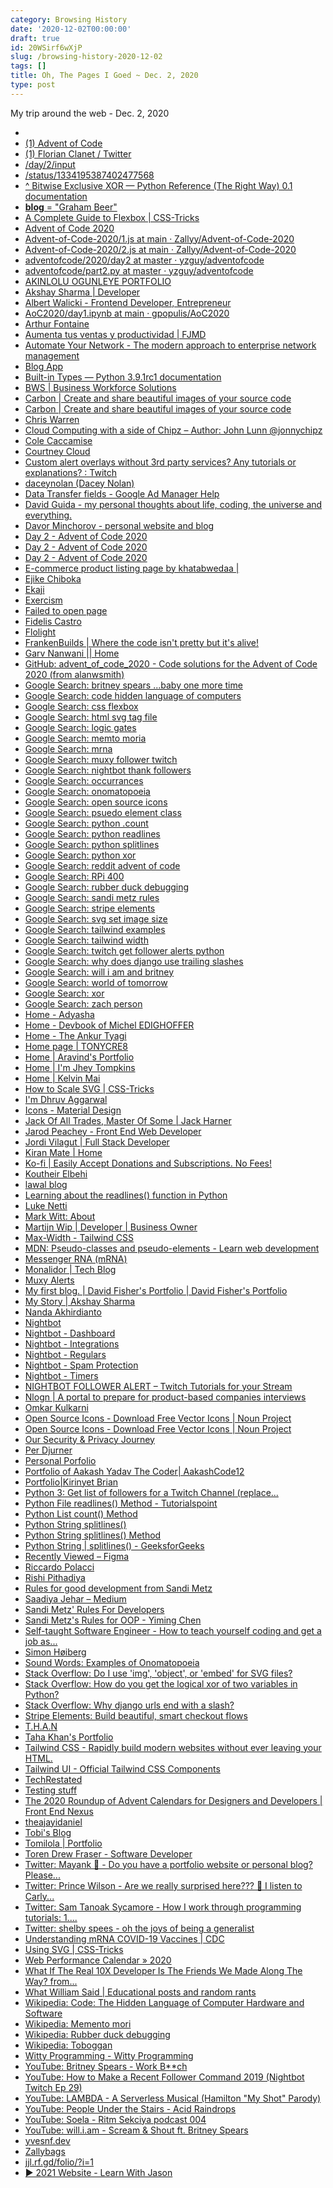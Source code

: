 ```yaml
---
category: Browsing History
date: '2020-12-02T00:00:00'
draft: true
id: 20WSirf6wXjP
slug: /browsing-history-2020-12-02
tags: []
title: Oh, The Pages I Goed ~ Dec. 2, 2020
type: post
---
```


My trip around the web - Dec. 2, 2020

- [](https://twitter.com/thesammyhannah)
- [(1) Advent of Code](https://www.reddit.com/r/adventofcode/)
- [(1) Florian Clanet / Twitter](https://twitter.com/messages/52743833-1369152438)
- [/day/2/input](https://adventofcode.com/2020/day/2/input)
- [/status/1334195387402477568](https://twitter.com/jessica_schalz/status/1334195387402477568)
- [^ Bitwise Exclusive XOR — Python Reference (The Right Way) 0.1 documentation](https://python-reference.readthedocs.io/en/latest/docs/operators/bitwise_XOR.html)
- [__blog__ = "Graham Beer"](https://graham-beer.github.io/)
- [A Complete Guide to Flexbox | CSS-Tricks](https://css-tricks.com/snippets/css/a-guide-to-flexbox/)
- [Advent of Code 2020](https://adventofcode.com/)
- [Advent-of-Code-2020/1.js at main · Zallyy/Advent-of-Code-2020](https://github.com/Zallyy/Advent-of-Code-2020/blob/main/2-Password_Philosophy/1.js)
- [Advent-of-Code-2020/2.js at main · Zallyy/Advent-of-Code-2020](https://github.com/Zallyy/Advent-of-Code-2020/blob/main/2-Password_Philosophy/2.js)
- [adventofcode/2020/day2 at master · yzguy/adventofcode](https://github.com/yzguy/adventofcode/tree/master/2020/day2)
- [adventofcode/part2.py at master · yzguy/adventofcode](https://github.com/yzguy/adventofcode/blob/master/2020/day2/part2.py)
- [AKINLOLU OGUNLEYE PORTFOLIO](https://akinloludavid.github.io/akinlolu/index.html)
- [Akshay Sharma | Developer](https://portfolio-akshay.netlify.app/)
- [Albert Walicki - Frontend Developer, Entrepreneur](https://www.albertwalicki.com/)
- [AoC2020/day1.ipynb at main · gpopulis/AoC2020](https://github.com/gpopulis/AoC2020/blob/main/day1.ipynb)
- [Arthur Fontaine](https://arthurfontaine.fr/)
- [Aumenta tus ventas y productividad | FJMD](https://fjmd.es/)
- [Automate Your Network - The modern approach to enterprise network management](https://www.automateyournetwork.ca/)
- [Blog App](https://semicolon-blog.netlify.app/)
- [Built-in Types — Python 3.9.1rc1 documentation](https://docs.python.org/3/library/stdtypes.html)
- [BWS | Business Workforce Solutions](http://businessworkforcesolutions.co.uk/)
- [Carbon | Create and share beautiful images of your source code](https://carbon.now.sh/?bg=rgba%28171%2C+184%2C+195%2C+1%29&t=seti&wt=none&l=julia&ds=true&dsyoff=20px&dsblur=68px&wc=true&wa=true&pv=56px&ph=56px&ln=false&fl=1&fm=Hack&fs=14px&lh=133%25&si=false&es=2x&wm=false&code=function%2520part1%28input_file%253A%253AString%29%250A%250A%2520%2520%2520%2520n_valid%2520%253D%25200%250A%250A%2520%2520%2520%2520for%2520line%2520in%2520eachline%28input_file%29%250A%2520%2520%2520%2520%2520%2520%2520%2520min%252C%2520max%252C%2520letter%252C%2520password%2520%253D%2520match%28r%2522%28%255Cd%252B%29-%28%255Cd%252B%29%2520%28%255Ba-z%255D%29%253A%2520%28%255Cw%252B%29%2522%252C%2520line%29.captures%250A%250A%2520%2520%2520%2520%2520%2520%2520%2520min%2520%253D%2520parse%28Int%252C%2520min%29%250A%2520%2520%2520%2520%2520%2520%2520%2520max%2520%253D%2520parse%28Int%252C%2520max%29%250A%250A%2520%2520%2520%2520%2520%2520%2520%2520if%2520min%2520%253C%253D%2520count%28letter%252C%2520password%29%2520%253C%253D%2520max%250A%2520%2520%2520%2520%2520%2520%2520%2520%2520%2520%2520%2520n_valid%2520%252B%253D%25201%250A%2520%2520%2520%2520%2520%2520%2520%2520end%250A%2520%2520%2520%2520end%250A%250A%2520%2520%2520%2520return%2520n_valid%250Aend%250A%250A%250Afunction%2520part2%28input_file%253A%253AString%29%250A%250A%2520%2520%2520%2520n_valid%2520%253D%25200%250A%250A%2520%2520%2520%2520for%2520line%2520in%2520eachline%28input_file%29%250A%2520%2520%2520%2520%2520%2520%2520%2520ix1%252C%2520ix2%252C%2520letter%252C%2520password%2520%253D%2520match%28r%2522%28%255Cd%252B%29-%28%255Cd%252B%29%2520%28%255Ba-z%255D%29%253A%2520%28%255Cw%252B%29%2522%252C%2520line%29.captures%250A%250A%2520%2520%2520%2520%2520%2520%2520%2520ix1%2520%253D%2520parse%28Int%252C%2520ix1%29%250A%2520%2520%2520%2520%2520%2520%2520%2520ix2%2520%253D%2520parse%28Int%252C%2520ix2%29%250A%2520%2520%2520%2520%2520%2520%2520%2520letter%2520%253D%2520only%28letter%29%250A%250A%250A%2520%2520%2520%2520%2520%2520%2520%2520if%2520%28password%255Bix1%255D%2520%253D%253D%2520letter%29%2520%25E2%258A%25BB%2520%28password%255Bix2)
- [Carbon | Create and share beautiful images of your source code](https://carbon.now.sh/?bg=rgba%28171%2C+184%2C+195%2C+1%29&t=monokai&wt=none&l=text%2Fapache&ds=true&dsyoff=20px&dsblur=68px&wc=true&wa=true&pv=56px&ph=56px&ln=false&fl=1&fm=Hack&fs=14px&lh=133%25&si=false&es=2x&wm=false)
- [Chris Warren](https://chriswarren.dev/#home)
- [Cloud Computing with a side of Chipz – Author: John Lunn @jonnychipz](https://jonnychipz.com/)
- [Cole Caccamise](https://www.colecaccamise.com/)
- [Courtney Cloud](https://courtneycloud.tech/)
- [Custom alert overlays without 3rd party services? Any tutorials or explanations? : Twitch](https://www.reddit.com/r/Twitch/comments/bjkbw3/custom_alert_overlays_without_3rd_party_services/)
- [daceynolan (Dacey Nolan)](https://github.com/daceynolan)
- [Data Transfer fields - Google Ad Manager Help](https://support.google.com/admanager/table/7401123)
- [David Guida - my personal thoughts about life, coding, the universe and everything.](https://www.davideguida.com/)
- [Davor Minchorov - personal website and blog](https://davorminchorov.com/)
- [Day 2 - Advent of Code 2020](https://adventofcode.com/2020/day/2)
- [Day 2 - Advent of Code 2020](https://adventofcode.com/2020/day/2#part2)
- [Day 2 - Advent of Code 2020](https://adventofcode.com/2020/day/2/answer)
- [E-commerce product listing page by khatabwedaa |](https://tailwindcomponents.com/component/e-commerce-product-listing-page)
- [Ejike Chiboka](https://ejike.dev/)
- [Ekaji](https://ekajionah.vercel.app/)
- [Exercism](https://exercism.io/)
- [Failed to open page](https://brianchildess.co/)
- [Fidelis Castro](http://fideliscastro.rf.gd/?i=1)
- [Flolight](https://blog.flolight.dev/)
- [FrankenBuilds | Where the code isn't pretty but it's alive!](https://www.frankenbuilds.com/)
- [Garv Nanwani || Home](https://garvnanwani.netlify.app/)
- [GitHub: advent_of_code_2020 - Code solutions for the Advent of Code 2020 (from alanwsmith)](https://github.com/alanwsmith/advent_of_code_2020)
- [Google Search: britney spears ...baby one more time](https://www.google.com/search?newwindow=1&client=safari&rls=en&q=britney+spears+...baby+one+more+time&stick=H4sIAAAAAAAAAONgFuLQz9U3MDRNM1fi0U_XNyw2MM2NrypM0hLLTrbSzy0tzkzWTywqySwusSrOz0svfsR4mZFb4OWPe8JSJxknrTl5jfEQIxcOtUIqXGyueSWZJZVCUlw8UnCbNBikuLgQ9tYZZey6NO0cW5Kgx-7__5cfDHOQMhKcUmez4N7_9_ZaQlzsnsU--cmJOYIrJukoPAeJCXNxhCRW5Ofl51YKMoDBB3slRU6LTzoNqz6_txc0vMvg4PnWw0GCRYFBg8Gwp4mR4XqyiYMWQxDYVpOinLSmfSsOsbFwMAowWDFpMPEsYlVJKsosyUutVCguSE0sKlbQ09NLSkyqVMjPS1XIzS9KVSjJzE0FAER01jcwAQAA&sa=X&ved=2ahUKEwj6gfPX1a_tAhXSp1kKHX5oCncQri4wK3oECA4QOQ)
- [Google Search: code hidden language of computers](https://www.google.com/search?client=safari&rls=en&q=code+hidden+language+of+computers&ie=UTF-8&oe=UTF-8)
- [Google Search: css flexbox](https://www.google.com/search?client=safari&rls=en&q=css+flexbox&ie=UTF-8&oe=UTF-8)
- [Google Search: html svg tag file](https://www.google.com/search?client=safari&rls=en&q=html+svg+tag+file&ie=UTF-8&oe=UTF-8)
- [Google Search: logic gates](https://www.google.com/search?client=safari&rls=en&q=logic+gates&ie=UTF-8&oe=UTF-8)
- [Google Search: memto moria](https://www.google.com/search?client=safari&rls=en&q=memto+moria&ie=UTF-8&oe=UTF-8)
- [Google Search: mrna](https://www.google.com/search?client=safari&rls=en&q=mrna&ie=UTF-8&oe=UTF-8)
- [Google Search: muxy follower twitch](https://www.google.com/search?client=safari&rls=en&q=muxy+follower+twitch&ie=UTF-8&oe=UTF-8)
- [Google Search: nightbot thank followers](https://www.google.com/search?client=safari&rls=en&q=nightbot+thank+followers&ie=UTF-8&oe=UTF-8)
- [Google Search: occurrances](https://www.google.com/search?client=safari&rls=en&q=occurrances&ie=UTF-8&oe=UTF-8)
- [Google Search: onomatopoeia](https://www.google.com/search?newwindow=1&client=safari&rls=en&q=onomatopoeia&sa=X&ved=2ahUKEwjH7taUobDtAhUJwlkKHc3YCFgQ7xYoAHoECBAQLw&biw=1369&bih=844&dpr=2)
- [Google Search: open source icons](https://www.google.com/search?client=safari&rls=en&q=open+source+icons&ie=UTF-8&oe=UTF-8)
- [Google Search: psuedo element class](https://www.google.com/search?client=safari&rls=en&q=psuedo+element+class&ie=UTF-8&oe=UTF-8)
- [Google Search: python .count](https://www.google.com/search?client=safari&rls=en&q=python+.count&ie=UTF-8&oe=UTF-8)
- [Google Search: python readlines](https://www.google.com/search?client=safari&rls=en&q=python+readlines&ie=UTF-8&oe=UTF-8)
- [Google Search: python splitlines](https://www.google.com/search?client=safari&rls=en&q=python+splitlines&ie=UTF-8&oe=UTF-8)
- [Google Search: python xor](https://www.google.com/search?client=safari&rls=en&q=python+xor&ie=UTF-8&oe=UTF-8)
- [Google Search: reddit advent of code](https://www.google.com/search?client=safari&rls=en&q=reddit+advent+of+code&ie=UTF-8&oe=UTF-8)
- [Google Search: RPi 400](https://www.google.com/search?client=safari&rls=en&q=RPi+400&ie=UTF-8&oe=UTF-8)
- [Google Search: rubber duck debugging](https://www.google.com/search?client=safari&rls=en&q=rubber+duck+debugging&ie=UTF-8&oe=UTF-8)
- [Google Search: sandi metz rules](https://www.google.com/search?client=safari&rls=en&q=sandi+metz+rules&ie=UTF-8&oe=UTF-8)
- [Google Search: stripe elements](https://www.google.com/search?client=safari&rls=en&q=stripe+elements&ie=UTF-8&oe=UTF-8)
- [Google Search: svg set image size](https://www.google.com/search?client=safari&rls=en&q=svg+set+image+size&ie=UTF-8&oe=UTF-8)
- [Google Search: tailwind examples](https://www.google.com/search?client=safari&rls=en&q=tailwind+examples&ie=UTF-8&oe=UTF-8)
- [Google Search: tailwind width](https://www.google.com/search?client=safari&rls=en&q=tailwind+width&ie=UTF-8&oe=UTF-8)
- [Google Search: twitch get follower alerts python](https://www.google.com/search?client=safari&rls=en&q=twitch+get+follower+alerts+python&ie=UTF-8&oe=UTF-8)
- [Google Search: why does django use trailing slashes](https://www.google.com/search?client=safari&rls=en&q=why+does+django+use+trailing+slashes&ie=UTF-8&oe=UTF-8)
- [Google Search: will i am and britney](https://www.google.com/search?newwindow=1&client=safari&rls=en&ei=VbrHX7qDJdLP5gL-0Km4Bw&q=will+i+am+and+britney&gs_ssp=eJzj4tFP1zcsNM2qSjYuyTZg9BItz8zJUchUSMxVSMxLUUgqyizJS60EANxYDDs&oq=will+i+am&gs_lcp=CgZwc3ktYWIQAxgAMgsILhDJAxCRAhCTAjIFCC4QsQMyBQgAEJECMgIIADICCAAyAggAMgIILjICCAAyAgguMgIIADoKCAAQsQMQyQMQQzoECAAQQzoECC4QQzoKCAAQsQMQgwEQQzoOCC4QsQMQgwEQxwEQowI6BwguEEMQkwI6BwgAEMkDEEM6BwguELEDEEM6CgguEMkDEEMQkwI6BwgAELEDEEM6BQgAELEDOggIABCxAxCDAVDd3AZYw-YGYLbtBmgCcAB4AIABcIgB-gaSAQM4LjKYAQCgAQGqAQdnd3Mtd2l6wAEB&sclient=psy-ab)
- [Google Search: world of tomorrow](https://www.google.com/search?client=safari&rls=en&q=world+of+tomorrow&ie=UTF-8&oe=UTF-8)
- [Google Search: xor](https://www.google.com/search?client=safari&rls=en&q=xor&ie=UTF-8&oe=UTF-8)
- [Google Search: zach person](https://www.google.com/search?client=safari&rls=en&q=zach+person&ie=UTF-8&oe=UTF-8)
- [Home - Adyasha](https://adyasha-mohanty.vercel.app/)
- [Home - Devbook of Michel EDIGHOFFER](https://book.micheledighoffer.fr/)
- [Home - The Ankur Tyagi](https://theankurtyagi.com/)
- [Home page | TONYCRE8](https://www.tonycre8.co.uk/)
- [Home | Aravind's Portfolio](https://aravind.netlify.app/)
- [Home | I'm Jhey Tompkins](https://jhey.dev/)
- [Home | Kelvin Mai](https://kelvinmai.io/)
- [How to Scale SVG | CSS-Tricks](https://css-tricks.com/scale-svg/)
- [I'm Dhruv Aggarwal](https://da505819.github.io/)
- [Icons - Material Design](https://material.io/resources/icons/?icon=support&style=baseline)
- [Jack Of All Trades, Master Of Some | Jack Harner](https://jackharner.com/)
- [Jarod Peachey - Front End Web Developer](https://jarodpeachey.netlify.app/)
- [Jordi Vilagut | Full Stack Developer](https://jordivilagut.github.io/#/)
- [Kiran Mate | Home](https://kiranmate-portfolio.netlify.app/)
- [Ko-fi | Easily Accept Donations and Subscriptions. No Fees!](https://ko-fi.com/)
- [Koutheir Elbehi](https://awesome-rosalind-a388c0.netlify.app/)
- [lawal blog](https://lawaltech.hashnode.dev/)
- [Learning about the readlines() function in Python](https://www.educative.io/edpresso/learning-about-the-readlines-function-in-python)
- [Luke Netti](https://lukenetti.com/)
- [Mark Witt: About](https://www.markwitt.me/)
- [Martijn Wip | Developer | Business Owner](https://martijnwip.nl/)
- [Max-Width - Tailwind CSS](https://tailwindcss.com/docs/max-width)
- [MDN: Pseudo-classes and pseudo-elements - Learn web development](https://developer.mozilla.org/en-US/docs/Learn/CSS/Building_blocks/Selectors/Pseudo-classes_and_pseudo-elements)
- [Messenger RNA (mRNA)](https://www.genome.gov/genetics-glossary/messenger-rna)
- [Monalidor | Tech Blog](https://monalidor.com/)
- [Muxy Alerts](https://muxy.io/alerts/)
- [My first blog. | David Fisher's Portfolio | David Fisher's Portfolio](https://d-fisher.com/blogs/my-first-blog)
- [My Story | Akshay Sharma](https://www.developeratease.com/)
- [Nanda Akhirdianto](https://nandaakh.myportfolio.com/)
- [Nightbot](https://nightbot.tv/)
- [Nightbot - Dashboard](https://nightbot.tv/dashboard#)
- [Nightbot - Integrations](https://nightbot.tv/integrations)
- [Nightbot - Regulars](https://nightbot.tv/regulars)
- [Nightbot - Spam Protection](https://nightbot.tv/spam_protection)
- [Nightbot - Timers](https://nightbot.tv/timers)
- [NIGHTBOT FOLLOWER ALERT – Twitch Tutorials for your Stream](https://tutorials.twitchlayout.stream/tag/nightbot-follower-alert/)
- [Nlogn | A portal to prepare for product-based companies interviews](https://nlogn.in/)
- [Omkar Kulkarni](https://omkarkulkarni.netlify.app/)
- [Open Source Icons - Download Free Vector Icons | Noun Project](https://thenounproject.com/term/open-source/23911/)
- [Open Source Icons - Download Free Vector Icons | Noun Project](https://thenounproject.com/term/open-source/749139/)
- [Our Security & Privacy Journey](https://www.security-privacy.blog/)
- [Per Djurner](https://perdjurner.com/)
- [Personal Porfolio](https://juancastro.cr/)
- [Portfolio of Aakash Yadav The Coder| AakashCode12](https://aakashcode12.github.io/My-Portfolio/index.html)
- [Portfolio|Kirinyet Brian](https://kirinyetbrian.github.io/)
- [Python 3: Get list of followers for a Twitch Channel (replace...](https://gist.github.com/swbuehler/8a72fe2e741eed41791268ef112aa6c2)
- [Python File readlines() Method - Tutorialspoint](https://www.tutorialspoint.com/python/file_readlines.htm)
- [Python List count() Method](https://www.w3schools.com/python/ref_list_count.asp)
- [Python String splitlines()](https://www.programiz.com/python-programming/methods/string/splitlines)
- [Python String splitlines() Method](https://www.w3schools.com/python/ref_string_splitlines.asp)
- [Python String | splitlines() - GeeksforGeeks](https://www.geeksforgeeks.org/python-string-splitlines/)
- [Recently Viewed – Figma](https://www.figma.com/files/recent)
- [Riccardo Polacci](http://riccardopolacci.com/)
- [Rishi Pithadiya](https://rishiip.dev/)
- [Rules for good development from Sandi Metz](https://gist.github.com/sdball/4567190)
- [Saadiya Jehar – Medium](https://saadiyajehar.medium.com/)
- [Sandi Metz' Rules For Developers](https://thoughtbot.com/blog/sandi-metz-rules-for-developers)
- [Sandi Metz's Rules for OOP - Yiming Chen](https://yiming.dev/blog/2017/08/23/sandi-metzs-rules-for-oop/)
- [Self-taught Software Engineer - How to teach yourself coding and get a job as...](https://selftaughtsoftwareengineer.com/)
- [Simon Høiberg](https://simonhoiberg.com/)
- [Sound Words: Examples of Onomatopoeia](https://examples.yourdictionary.com/5-examples-of-onomatopoeia.html)
- [Stack Overflow: Do I use 'img', 'object', or 'embed' for SVG files?](https://stackoverflow.com/questions/4476526/do-i-use-img-object-or-embed-for-svg-files)
- [Stack Overflow: How do you get the logical xor of two variables in Python?](https://stackoverflow.com/questions/432842/how-do-you-get-the-logical-xor-of-two-variables-in-python)
- [Stack Overflow: Why django urls end with a slash?](https://stackoverflow.com/questions/42212122/why-django-urls-end-with-a-slash/42213107)
- [Stripe Elements: Build beautiful, smart checkout flows](https://stripe.com/payments/elements)
- [T.H.A.N](https://tantoluwaalabiheritage.hashnode.dev/)
- [Taha Khan's Portfolio](https://taha-khan-portfolio.web.app/)
- [Tailwind CSS - Rapidly build modern websites without ever leaving your HTML.](https://tailwindcss.com/)
- [Tailwind UI - Official Tailwind CSS Components](https://tailwindui.com/preview)
- [TechRestated](https://sachinvashisht.hashnode.dev/)
- [Testing stuff](https://codepen.io/snorkss/full/qBNzqQG)
- [The 2020 Roundup of Advent Calendars for Designers and Developers | Front End Nexus](https://frontendnexus.com/articles/advent-calendar-roundup-2020/)
- [theajayidaniel](http://theajayidaniel.herokuapp.com/)
- [Tobi's Blog](https://ajagbetobi.hashnode.dev/)
- [Tomilola | Portfolio](https://devtomilola.netlify.app/)
- [Toren Drew Fraser - Software Developer](https://toren.uk/)
- [Twitter: Mayank 🍷 - Do you have a portfolio website or personal blog? Please...](https://twitter.com/dermayank/status/1334170712366407680)
- [Twitter: Prince Wilson - Are we really surprised here??? 🤣 I listen to Carly...](https://twitter.com/maxcell/status/1334147826117382148)
- [Twitter: Sam Tanoak Sycamore - How I work through programming tutorials: 1....](https://twitter.com/tanoaksam/status/1334145063639674882)
- [Twitter: shelby spees - oh the joys of being a generalist](https://twitter.com/shelbyspees/status/1334248536393666560)
- [Understanding mRNA COVID-19 Vaccines | CDC](https://www.cdc.gov/coronavirus/2019-ncov/vaccines/different-vaccines/mrna.html)
- [Using SVG | CSS-Tricks](https://css-tricks.com/using-svg/)
- [Web Performance Calendar » 2020](https://calendar.perfplanet.com/2020/)
- [What If The Real 10X Developer Is The Friends We Made Along The Way? from...](https://egghead.io/talks/egghead-what-if-the-real-10x-developer-is-the-friends-we-made-along-the-way)
- [What William Said | Educational posts and random rants](http://www.whatwilliamsaid.com/)
- [Wikipedia: Code: The Hidden Language of Computer Hardware and Software](https://en.wikipedia.org/wiki/Code:_The_Hidden_Language_of_Computer_Hardware_and_Software)
- [Wikipedia: Memento mori](https://en.wikipedia.org/wiki/Memento_mori)
- [Wikipedia: Rubber duck debugging](https://en.wikipedia.org/wiki/Rubber_duck_debugging)
- [Wikipedia: Toboggan](https://en.wikipedia.org/wiki/Toboggan)
- [Witty Programming - Witty Programming](https://www.wittyprogramming.dev/)
- [YouTube: Britney Spears - Work B**ch ](https://www.youtube.com/watch?v=pt8VYOfr8To)
- [YouTube: How to Make a Recent Follower Command 2019 (Nightbot Twitch Ep 29)](https://www.youtube.com/watch?v=cIxPPN_YvKQ)
- [YouTube: LAMBDA - A Serverless Musical (Hamilton "My Shot" Parody)](https://www.youtube.com/watch?v=zMua0cuhFnc)
- [YouTube: People Under the Stairs - Acid Raindrops](https://www.youtube.com/watch?v=1dr1kQDGgRk)
- [YouTube: Soela - Ritm Sekciya podcast 004](https://www.youtube.com/watch?v=RtBeFWPHeWk)
- [YouTube: will.i.am - Scream & Shout ft. Britney Spears ](https://www.youtube.com/watch?v=kYtGl1dX5qI)
- [yvesnf.dev](https://yvesnf.github.io/yvesnfdev/)
- [Zallybags](https://zally.netlify.app/)
- [‎jjl.rf.gd/folio/?i=1](http://jjl.rf.gd/folio/?i=1)
- [▶ 2021 Website - Learn With Jason](https://www.figma.com/proto/XGjDG1lvEYnjNpS9EwjU3Y/Learn-With-Jason?node-id=1218%3A24815&scaling=min-zoom)